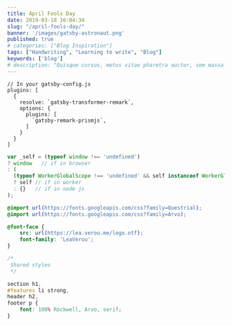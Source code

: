 ```yaml
---
title: April Fools Day
date: 2019-03-18 16:04:34
slug: "/april-fools-day/"
banner: '/images/gatsby-astronaut.png'
published: true
# categories: ["Blog Inspiration"]
tags: ["Handwriting", "Learning to write", "Blog"]
keywords: ['blog']
# description: "Quisque cursus, metus vitae pharetra auctor, sem massa mattis sem, at interdum magna augue eget diam. Vestibulum ante ipsum primis in faucibus orci luctus et ultrices posuere cubilia Curae; Morbi lacinia molestie dui. Praesent blandit dolor. Sed non quam. In vel mi sit amet augue congue elementum."
---
```


```javascript{numberLines: 5}
// In your gatsby-config.js
plugins: [
  {
    resolve: `gatsby-transformer-remark`,
    options: {
      plugins: [
        `gatsby-remark-prismjs`,
      ]
    }
  }
]
```

```javascript
var _self = (typeof window !== 'undefined')
? window   // if in browser
: (
  (typeof WorkerGlobalScope !== 'undefined' && self instanceof WorkerGlobalScope)
  ? self // if in worker
  : {}   // if in node js
);
```

```css
@import url(https://fonts.googleapis.com/css?family=Questrial);
@import url(https://fonts.googleapis.com/css?family=Arvo);

@font-face {
	src: url(https://lea.verou.me/logo.otf);
	font-family: 'LeaVerou';
}

/*
 Shared styles
 */

section h1,
#features li strong,
header h2,
footer p {
	font: 100% Rockwell, Arvo, serif;
}
```